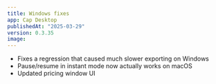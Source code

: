 ```yaml
---
title: Windows fixes
app: Cap Desktop
publishedAt: "2025-03-29"
version: 0.3.35
image:
---
```


- Fixes a regression that caused much slower exporting on Windows
- Pause/resume in instant mode now actually works on macOS
- Updated pricing window UI
